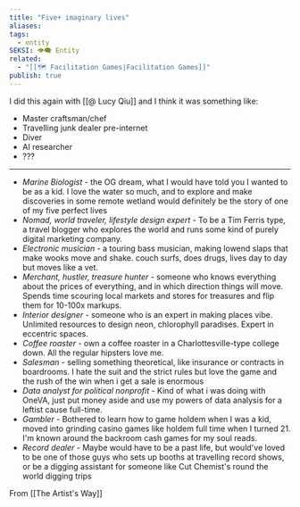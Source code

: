 ```yaml
---
title: "Five+ imaginary lives"
aliases: 
tags:
  - entity
SEKSI: 👁️‍🗨️ Entity
related:
  - "[[🗺️ Facilitation Games|Facilitation Games]]"
publish: true
---
```


I did this again with [[@ Lucy Qiu]] and I think it was something like:

- Master craftsman/chef
- Travelling junk dealer pre-internet
- Diver
- AI researcher
- ???

___
-   _Marine Biologist_ - the OG dream, what I would have told you I wanted to be as a kid. I love the water so much, and to explore and make discoveries in some remote wetland would definitely be the story of one of my five perfect lives
-   _Nomad, world traveler, lifestyle design expert_ - To be a Tim Ferris type, a travel blogger who explores the world and runs some kind of purely digital marketing company.
-   _Electronic musician_ - a touring bass musician, making lowend slaps that make wooks move and shake. couch surfs, does drugs, lives day to day but moves like a vet.
-   _Merchant, hustler, treasure hunter_ - someone who knows everything about the prices of everything, and in which direction things will move. Spends time scouring local markets and stores for treasures and flip them for 10-100x markups.
-   _Interior designer_ - someone who is an expert in making places vibe. Unlimited resources to design neon, chlorophyll paradises. Expert in eccentric spaces.
-   _Coffee roaster_ - own a coffee roaster in a Charlottesville-type college down. All the regular hipsters love me.
-   _Salesman_ - selling something theoretical, like insurance or contracts in boardrooms. I hate the suit and the strict rules but love the game and the rush of the win when i get a sale is enormous
-   _Data analyst for political nonprofit_ - Kind of what i was doing with OneVA, just put money aside and use my powers of data analysis for a leftist cause full-time.
-   _Gambler_ - Bothered to learn how to game holdem when I was a kid, moved into grinding casino games like holdem full time when I turned 21. I'm known around the backroom cash games for my soul reads.
-   _Record dealer_ - Maybe would have to be a past life, but would've loved to be one of those guys who sets up booths at travelling record shows, or be a digging assistant for someone like Cut Chemist's round the world digging trips

From [[The Artist's Way]]
